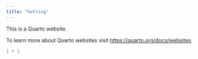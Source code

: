 ```yaml
---
title: "betting"
---
```


This is a Quarto website.

To learn more about Quarto websites visit <https://quarto.org/docs/websites>.

```r
1 + 1
```

